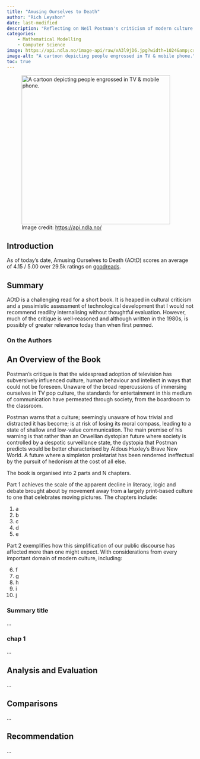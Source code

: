 ```yaml
---
title: "Amusing Ourselves to Death"
author: "Rich Leyshon"
date: last-modified
description: "Reflecting on Neil Postman's criticism of modern culture."
categories:        
    - Mathematical Modelling
    - Computer Science
image: https://api.ndla.no/image-api/raw/xA3l9jD6.jpg?width=1024&amp;cropStartX=94.1777234636871&amp;cropEndX=8.982192737430104&amp;cropStartY=95.71146229981429&amp;cropEndY=25.15810261601981
image-alt: "A cartoon depicting people engrossed in TV & mobile phone."
toc: true
---
```


<figure class=center>
 <img class=shaded_box src=https://api.ndla.no/image-api/raw/xA3l9jD6.jpg?width=1024&amp;cropStartX=94.1777234636871&amp;cropEndX=8.982192737430104&amp;cropStartY=95.71146229981429&amp;cropEndY=25.15810261601981 alt="A cartoon depicting people engrossed in TV & mobile phone." width=400px>
 <figcaption>Image credit: <https://api.ndla.no/></figcaption>
</figure>

## Introduction

As of today's date, Amusing Ourselves to Death (AOtD) scores an average of
4.15 / 5.00 over 29.5k ratings on
[goodreads](https://www.goodreads.com/book/show/74034.Amusing_Ourselves_to_Death).


## Summary

AOtD is a challenging read for a short book. It is heaped in cultural criticism
and a pessimistic assessment of technological development that I would not
recommend readilty internalising without thoughtful evaluation. However, much
of the critique is well-reasoned and although written in the 1980s, is possibly
of greater relevance today than when first penned.


### On the Authors


## An Overview of the Book

Postman's critique is that the widespread adoption of television has subversively
influenced culture, human behaviour and intellect in ways that could not be
foreseen. Unaware of the broad repercussions of immersing ourselves in TV pop
culture, the standards for entertainment in this medium of communication have
permeated through society, from the boardroom to the classroom. 

Postman warns that a culture; seemingly unaware of how trivial and distracted it
has become; is at risk of losing its moral compass, leading to a state of shallow
and low-value communication. The main premise of his warning is that rather than
an Orwellian dystopian future where society is controlled by a despotic
surveillance state, the dystopia that Postman predicts would be better
characterised by Aldous Huxley's Brave New World. A future where a simpleton
proletariat has been renderred ineffectual by the pursuit of hedonism at the
cost of all else.

The book is organised into 2 parts and N chapters.

Part 1 achieves the scale of the apparent decline in literacy, logic and debate
brought about by movement away from a largely print-based culture to one that
celebrates moving pictures. The chapters include:

1. a
2. b
3. c
4. d
5. e

Part 2 exemplifies how this simplification of our public discourse has affected
more than one might expect. With considerations from every important domain of
modern culture, including:

6. f
7. g
8. h
9. i
10. j

### Summary title


:::{.callout-note}
...
:::


### chap 1

...

## Analysis and Evaluation

...

## Comparisons

...

## Recommendation

...
